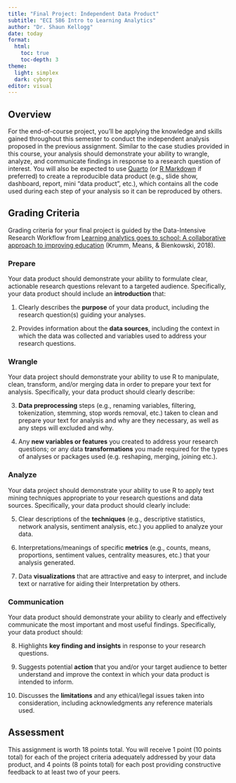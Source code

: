 ```yaml
---
title: "Final Project: Independent Data Product"
subtitle: "ECI 586 Intro to Learning Analytics"
author: "Dr. Shaun Kellogg"
date: today
format:
  html:
    toc: true
    toc-depth: 3
theme:
  light: simplex
  dark: cyborg
editor: visual
---
```


## Overview

For the end-of-course project, you'll be applying the knowledge and skills gained throughout this semester to conduct the independent analysis proposed in the previous assignment. Similar to the case studies provided in this course, your analysis should demonstrate your ability to wrangle, analyze, and communicate findings in response to a research question of interest. You will also be expected to use [Quarto](https://quarto.org) (or [R Markdown](https://bookdown.org/yihui/rmarkdown/) if preferred) to create a reproducible data product (e.g., slide show, dashboard, report, mini "data product", etc.), which contains all the code used during each step of your analysis so it can be reproduced by others.

## Grading Criteria

Grading criteria for your final project is guided by the Data-Intensive Research Workflow from [Learning analytics goes to school: A collaborative approach to improving education](https://catalog.lib.ncsu.edu/catalog/NCSU4862134) (Krumm, Means, & Bienkowski, 2018).

### Prepare

Your data product should demonstrate your ability to formulate clear, actionable research questions relevant to a targeted audience. Specifically, your data product should include an **introduction** that:

1.  Clearly describes the **purpose** of your data product, including the research question(s) guiding your analyses.

2.  Provides information about the **data sources**, including the context in which the data was collected and variables used to address your research questions.

### Wrangle

Your data project should demonstrate your ability to use R to manipulate, clean, transform, and/or merging data in order to prepare your text for analysis. Specifically, your data product should clearly describe:

3.  **Data preprocessing** steps (e.g., renaming variables, filtering, tokenization, stemming, stop words removal, etc.) taken to clean and prepare your text for analysis and why are they necessary, as well as any steps will excluded and why.

4.  Any **new variables or features** you created to address your research questions; or any data **transformations** you made required for the types of analyses or packages used (e.g. reshaping, merging, joining etc.).

### Analyze

Your data project should demonstrate your ability to use R to apply text mining techniques appropriate to your research questions and data sources. Specifically, your data product should clearly include:

5.  Clear descriptions of the **techniques** (e.g., descriptive statistics, network analysis, sentiment analysis, etc.) you applied to analyze your data.

6.  Interpretations/meanings of specific **metrics** (e.g., counts, means, proportions, sentiment values, centrality measures, etc.) that your analysis generated. 

7.  Data **visualizations** that are attractive and easy to interpret, and include text or narrative for aiding their Interpretation by others.

### Communication

Your data product should demonstrate your ability to clearly and effectively communicate the most important and most useful findings. Specifically, your data product should:

8.  Highlights **key finding and insights** in response to your research questions. 

9.  Suggests potential **action** that you and/or your target audience to better understand and improve the context in which your data product is intended to inform.  

10. Discusses the **limitations** and any ethical/legal issues taken into consideration, including acknowledgments any reference materials used.

## Assessment

This assignment is worth 18 points total. You will receive 1 point (10 points total) for each of the project criteria adequately addressed by your data product, and 4 points (8 points total) for each post providing constructive feedback to at least two of your peers.
